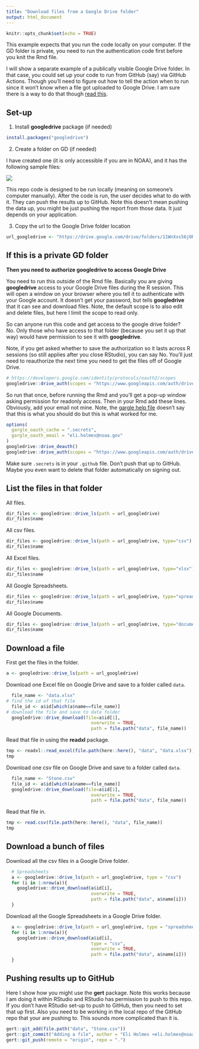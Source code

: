 ```yaml
---
title: "Download files from a Google Drive folder"
output: html_document
---
```


```r
knitr::opts_chunk$set(echo = TRUE)
```

This example expects that you run the code locally on your computer. If the GD folder is private, you need to run the authentication code first before you knit the Rmd file.

I will show a separate example of a publically visible Google Drive folder. In that case, you could set up your code to run from GitHub (say) via GitHub Actions. Though you'll need to figure out how to tell the action when to run since it won't know when a file got uploaded to Google Drive. I am sure there is a way to do that though [read this](https://gargle.r-lib.org/articles/non-interactive-auth.html).

## Set-up

1. Install **googledrive** package (if needed)

```r
install.packages("googledrive")
```

2. Create a folder on GD (if needed)

I have created one (it is only accessible if you are in NOAA), and it has the following sample files:

![](images/googledrive.png)

This repo code is designed to be run locally (meaning on someone's computer manually). After the code is run, the user decides what to do with it. They can push the results up to GitHub. Note this doesn't mean pushing the data up, you might be just pushing the report from those data. It just depends on your application.

3. Copy the url to the Google Drive folder location

```r
url_googledrive <- "https://drive.google.com/drive/folders/11WnXxs56jORbLkD1mFTZxwSaShex3Sse"
```

## If this is a private GD folder

**Then you need to authorize googledrive to access Google Drive**

You need to run this outside of the Rmd file. Basically you are giving **googledrive** access to your Google Drive files during the R session. This will open a window on your browser where you tell it to authenticate with your Google account. It doesn't get your password, but tells **googledrive** that it can see and download files. Note, the default scope is to also edit and delete files, but here I limit the scope to read only.

So can anyone run this code and get access to the google drive folder? No. Only those who have access to that folder (because you set it up that way) would have permission to see it with **googledrive**.

Note, if you get asked whether to save the authorization so it lasts across R sessions (so still applies after you close RStudio), you can say No. You'll just need to reauthorize the next time you need to get the files off of Google Drive.

```r
# https://developers.google.com/identity/protocols/oauth2/scopes
googledrive::drive_auth(scopes = "https://www.googleapis.com/auth/drive.readonly", email="eli.holmes@noaa.gov")
```

So run that once, before running the Rmd and you'll get a pop-up window asking permission for readonly access. Then in your Rmd add these lines. Obviously, add your email not mine. Note, the [gargle help file](https://gargle.r-lib.org/articles/non-interactive-auth.html) doesn't say that this is what you should do but this is what worked for me.
```r
options(
  gargle_oauth_cache = ".secrets",
  gargle_oauth_email = "eli.holmes@noaa.gov"
)
googledrive::drive_deauth()
googledrive::drive_auth(scopes = "https://www.googleapis.com/auth/drive.readonly", email="eli.holmes@noaa.gov")
```

Make sure `.secrets` is in your `.github` file. Don't push that up to GitHub. Maybe you even want to delete that folder automatically on signing out.

## List the files in that folder

All files.
```r
dir_files <- googledrive::drive_ls(path = url_googledrive)
dir_files$name
```

All csv files.
```r
dir_files <- googledrive::drive_ls(path = url_googledrive, type="csv")
dir_files$name
```

All Excel files.
```r
dir_files <- googledrive::drive_ls(path = url_googledrive, type="xlsx")
dir_files$name
```

All Google Spreadsheets.
```r
dir_files <- googledrive::drive_ls(path = url_googledrive, type="spreadsheet")
dir_files$name
```

All Google Documents.
```r
dir_files <- googledrive::drive_ls(path = url_googledrive, type="document")
dir_files$name
```

## Download a file

First get the files in the folder.
```r
a <- googledrive::drive_ls(path = url_googledrive)
```

Download one Excel file on Google Drive and save to a folder called `data`.
```r
  file_name <- "data.xlsx"
# find the id of that file
  file_id <- a$id[which(a$name==file_name)]
# download the file and save to data folder
  googledrive::drive_download(file=a$id[1],
                                overwrite = TRUE, 
                                path = file.path("data", file_name))
```

Read that file in using the **readxl** package.
```r
tmp <- readxl::read_excel(file.path(here::here(), "data", "data.xlsx"))
tmp
```


Download one csv file on Google Drive and save to a folder called `data`.
```r
  file_name <- "Stone.csv"
  file_id <- a$id[which(a$name==file_name)]
  googledrive::drive_download(file=a$id[1],
                                overwrite = TRUE, 
                                path = file.path("data", file_name))
```

Read that file in.
```r
tmp <- read.csv(file.path(here::here(), "data", file_name))
tmp
```

## Download a bunch of files

Download all the csv files in a Google Drive folder.
```r
  # Spreadsheets
  a <- googledrive::drive_ls(path = url_googledrive, type = "csv")
  for (i in 1:nrow(a)){
    googledrive::drive_download(a$id[i], 
                                overwrite = TRUE, 
                                path = file.path("data", a$name[i]))
  }
```
  
Download all the Google Spreadsheets in a Google Drive folder.
```r
  a <- googledrive::drive_ls(path = url_googledrive, type = "spreadsheet")
  for (i in 1:nrow(a)){
    googledrive::drive_download(a$id[i], 
                                type = "csv", 
                                overwrite = TRUE, 
                                path = file.path("data", a$name[i]))
  }
```

## Pushing results up to GitHub

Here I show how you might use the **gert** package. Note this works because I am doing it within RStudio and RStudio has permission to push to this repo. If you don't have RStudio set-up to push to GitHub, then you need to set that up first. Also you need to be working in the local repo of the GitHub repo that your are pushing to. This sounds more complicated than it is.

```r
gert::git_add(file.path("data", "Stone.csv"))
gert::git_commit("Adding a file", author = "Eli Holmes <eli.holmes@noaa.gov>")
gert::git_push(remote = "origin", repo = ".")
```




